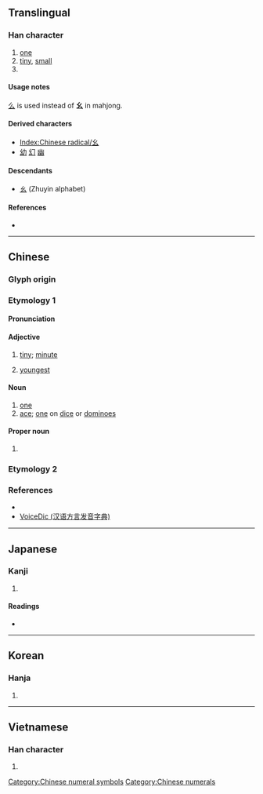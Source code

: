 {{character info/new}}
{{also|么|ㄠ}}
==Translingual==
{{stroke order|type=animate}}

===Han character===
{{Han char|rn=52|rad=幺|as=00|sn=3|var=1|four=|canj=VI}}

# [[one]]
# [[tiny]], [[small]]
# {{mul-kangxi radical-def}}

====Usage notes====
[[么]] is used instead of '''幺''' in mahjong.

====Derived characters====
* [[Index:Chinese radical/幺]]
* [[幼]] [[幻]] [[幽]]

====Descendants====
* [[ㄠ]] (Zhuyin alphabet)

====References====
* {{Han ref|kx=0341.120|dkj=09189|dj=0650.060|hdz=21092.140|uh=5E7A|ud=24186}}

----

==Chinese==
{{zh-forms|t2=么}}

===Glyph origin===
{{Han etym}}

===Etymology 1===

====Pronunciation====
{{zh-pron
|m=yāo,āo,2nb=variant
|m-s=yao1
|c=jiu1
|h=pfs=yêu
|mn=io/au
|mn-t=iao1
|w=
|mc=y
|oc=y
|ma=|ma2=
|cat=a,n,pn
}}

====Adjective====
{{zh-adj}}

# [[tiny]]; [[minute]]
#: {{zh-x|幺麼[麽]{mó}|small; minute}}
# [[youngest]]
#: {{zh-x|老幺|informal manner of referring to the last (youngest) child in a family}}

====Noun====
{{zh-noun}}

# [[one]] {{qualifier|an alternative way of saying the numeral, especially on the phone or in the military}}
# [[ace]]; [[one]] on [[dice]] or [[dominoes]]

====Proper noun====
{{zh-proper noun}}

# {{surname|lang=zh}}

===Etymology 2===
{{zh-see|糸|v}}

===References===
* {{R:cedict}}
* [http://cn.voicedic.com/ VoiceDic (汉语方言发音字典)]

[[Category:Chinese numeral symbols]]
[[Category:Chinese numerals]]

----

==Japanese==

===Kanji===
{{ja-kanji|grade=|rs=幺00}}

# {{defn|lang=ja|sort=幺00}}

====Readings====
* {{ja-readings|on=[[よう]] (yō)|kun=[[ちいさい]] (chiisai)}}

----

==Korean==

===Hanja===
{{ko-hanja|hangeul=요|rv=yo|mr=yo}}

# {{defn|lang=ko|sort=幺00}}

----

==Vietnamese==

===Han character===
{{vi-hantu|[[yêu]]|rs=幺00}}

# {{defn|lang=vi|sort=幺00}}

[[Category:CJKV radicals| ]]
